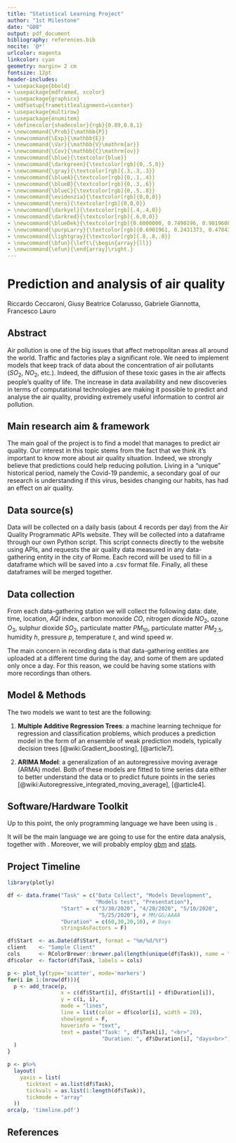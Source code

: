 ```yaml
---
title: "Statistical Learning Project"
author: "1st Milestone"
date: "G08"
output: pdf_document
bibliography: references.bib
nocite: '@*'
urlcolor: magenta
linkcolor: cyan
geometry: margin= 2 cm
fontsize: 12pt
header-includes:
- \usepackage{bbold}
- \usepackage{mdframed, xcolor}
- \usepackage{graphicx}
- \mdfsetup{frametitlealignment=\center}
- \usepackage{multirow}
- \usepackage{enumitem}
- \definecolor{shadecolor}{rgb}{0.89,0.8,1}
- \newcommand{\Prob}{\mathbb{P}}
- \newcommand{\Exp}{\mathbb{E}}
- \newcommand{\Var}{\mathbb{V}\mathrm{ar}}
- \newcommand{\Cov}{\mathbb{C}\mathrm{ov}}
- \newcommand{\blue}{\textcolor{blue}}
- \newcommand{\darkgreen}{\textcolor[rgb]{0,.5,0}}
- \newcommand{\gray}{\textcolor[rgb]{.3,.3,.3}}
- \newcommand{\blueA}{\textcolor[rgb]{0,.1,.4}}
- \newcommand{\blueB}{\textcolor[rgb]{0,.3,.6}}
- \newcommand{\blueC}{\textcolor[rgb]{0,.5,.8}}
- \newcommand{\evidenzia}{\textcolor[rgb]{0,0,0}}
- \newcommand{\nero}{\textcolor[rgb]{0,0,0}}
- \newcommand{\darkyel}{\textcolor[rgb]{.4,.4,0}}
- \newcommand{\darkred}{\textcolor[rgb]{.6,0,0}}
- \newcommand{\blueDek}{\textcolor[rgb]{0.6000000, 0.7490196, 0.9019608}}
- \newcommand{\purpLarry}{\textcolor[rgb]{0.6901961, 0.2431373, 0.4784314}}
- \newcommand{\lightgray}{\textcolor[rgb]{.8,.8,.8}}
- \newcommand{\bfun}{\left\{\begin{array}{ll}}
- \newcommand{\efun}{\end{array}\right.}
---
```



# Prediction and analysis of air quality
Riccardo Ceccaroni, Giusy Beatrice Colarusso, Gabriele Giannotta, Francesco Lauro


Abstract
----------
Air pollution is one of the big issues that affect metropolitan areas all around the world. Traffic and factories play a significant role. We need to implement models that keep track of data about the concentration of air pollutants ($SO_2$, $NO_2$, etc.). Indeed, the diffusion of these toxic gases in the air affects people’s quality of life. The increase in data availability and new discoveries in terms of computational technologies are making it possible to predict and analyse the air quality, providing extremely useful information to control air pollution.





Main research aim \& framework
----------
The main goal of the project is to find a model that manages to predict air quality. Our interest in this topic stems from the fact that we think it's important to know more about air quality situation. Indeed, we strongly believe that predictions could help reducing pollution. Living in a "unique" historical period, namely the Covid-19 pandemic, a secondary goal of our research is understanding if this virus, besides changing our habits, has had an effect on air quality.



Data source(s) 
----------
Data will be collected on a daily basis (about 4 records per day) from the Air Quality Programmatic APIs website. They will be collected into a dataframe through our own Python script. This script connects directly to the website using APIs, and requests the air quality data measured in any data-gathering entity in the city of Rome. Each record will be used to fill in a dataframe which will be saved into a .csv format file. Finally, all these dataframes will be merged together.




Data collection
----------
From each data-gathering station we will collect the following data: date, time, location, $AQI$ index, carbon monoxide $CO$, nitrogen dioxide $NO_2$, ozone $O_3$, sulphur dioxide $SO_2$, particulate matter $PM_{10}$, particulate matter $PM_{2.5}$, humidity $h$, pressure $p$, temperature $t$, and wind speed $w$.

The main concern in recording data is that data-gathering entities are uploaded at a different time during the day, and some of them are updated only once a day. 
For this reason, we could be having some stations with more recordings than others.



Model \& Methods
----------
The two models we want to test are the following:

1. __Multiple Additive Regression Trees__: a machine learning technique for regression and classification problems, which produces a prediction model in the form of an ensemble of weak prediction models, typically decision trees [@wiki:Gradient_boosting], [@article7]. 


2. __ARIMA Model__: a generalization of an autoregressive moving average (ARMA) model. Both of these models are fitted to time series data either to better understand the data or to predict future points in the series [@wiki:Autoregressive_integrated_moving_average], [@article4]. 



Software/Hardware Toolkit
----------
Up to this point, the only programming language we have been using is \textit{Python}.

It will be the main language we are going to use for the entire data analysis, together with \textit{R}.  Moreover, we will probably employ [gbm](https://cran.r-project.org/web/packages/gbm/gbm.pdf) and [stats](https://stat.ethz.ch/R-manual/R-devel/library/stats/html/stats-package.html).




Project Timeline
----------

```r
library(plotly)

df <- data.frame("Task" = c("Data Collect", "Models Development", 
                            "Models test", "Presentation"),
                 "Start" = c("3/30/2020", "4/20/2020", "5/10/2020", 
                             "5/25/2020"), # MM/GG/AAAA
                 "Duration" = c(60,30,20,10), # Days
                 stringsAsFactors = F)

df$Start  <- as.Date(df$Start, format = "%m/%d/%Y")
client    <- "Sample Client"
cols      <- RColorBrewer::brewer.pal(length(unique(df$Task)), name = "Set3")
df$color  <- factor(df$Task, labels = cols)

p <- plot_ly(type='scatter', mode='markers')
for(i in 1:(nrow(df))){
  p <- add_trace(p,
                 x = c(df$Start[i], df$Start[i] + df$Duration[i]), 
                 y = c(i, i), 
                 mode = "lines",
                 line = list(color = df$color[i], width = 20),
                 showlegend = F,
                 hoverinfo = "text",
                 text = paste("Task: ", df$Task[i], "<br>",
                              "Duration: ", df$Duration[i], "days<br>")
  )
}

p <- p%>%
  layout(
    yaxis = list(
      ticktext = as.list(df$Task), 
      tickvals = as.list(1:length(df$Task)),
      tickmode = "array"
  ))
orca(p, 'timeline.pdf')

```
\begin{center}
\includegraphics[height=12cm]{timeline.pdf}
\end{center}


References
----------

